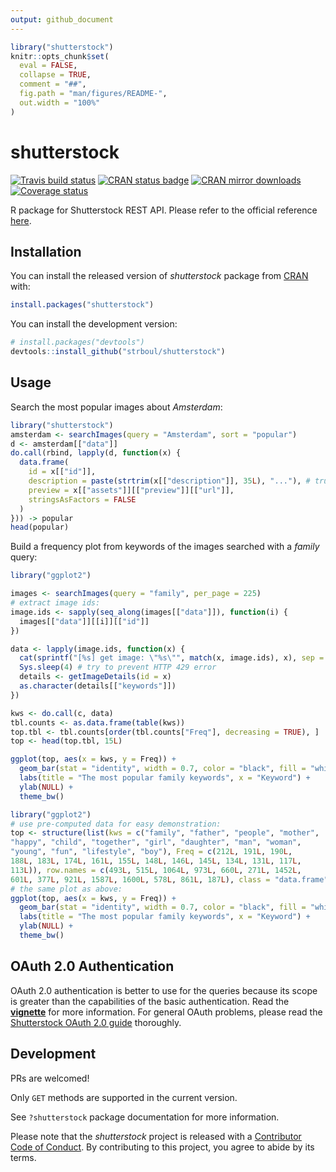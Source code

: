 ```yaml
---
output: github_document
---
```


<!-- README.md is generated from README.Rmd. Please edit that file -->

```r
library("shutterstock")
knitr::opts_chunk$set(
  eval = FALSE,
  collapse = TRUE,
  comment = "##",
  fig.path = "man/figures/README-",
  out.width = "100%"
)
```
# shutterstock

[![Travis build status](https://travis-ci.org/strboul/shutterstock-r.svg?branch=master)](https://travis-ci.org/strboul/shutterstock-r)
[![CRAN status badge](https://www.r-pkg.org/badges/version/shutterstock)](https://cran.r-project.org/package=shutterstock)
[![CRAN mirror downloads](https://cranlogs.r-pkg.org/badges/shutterstock)](https://www.r-pkg.org/pkg/shutterstock)
[![Coverage status](https://codecov.io/gh/strboul/shutterstock-r/branch/master/graph/badge.svg)](https://codecov.io/github/strboul/shutterstock-r?branch=master)

R package for Shutterstock REST API. Please refer to the official reference
[here](https://api-reference.shutterstock.com/).

## Installation

You can install the released version of *shutterstock* package from
[CRAN](https://cran.r-project.org/package=shutterstock) with:
``` r
install.packages("shutterstock")
```

You can install the development version:
```r
# install.packages("devtools")
devtools::install_github("strboul/shutterstock")
```

## Usage

Search the most popular images about *Amsterdam*:

```r
library("shutterstock")
amsterdam <- searchImages(query = "Amsterdam", sort = "popular")
d <- amsterdam[["data"]]
do.call(rbind, lapply(d, function(x) {
  data.frame(
    id = x[["id"]],
    description = paste(strtrim(x[["description"]], 35L), "..."), # truncate description field
    preview = x[["assets"]][["preview"]][["url"]],
    stringsAsFactors = FALSE
  )
})) -> popular
head(popular)
```

Build a frequency plot from keywords of the images searched with a *family* query:

```r
library("ggplot2")

images <- searchImages(query = "family", per_page = 225)
# extract image ids:
image.ids <- sapply(seq_along(images[["data"]]), function(i) {
  images[["data"]][[i]][["id"]]
})

data <- lapply(image.ids, function(x) {
  cat(sprintf("[%s] get image: \"%s\"", match(x, image.ids), x), sep = "\n")
  Sys.sleep(4) # try to prevent HTTP 429 error
  details <- getImageDetails(id = x)
  as.character(details[["keywords"]])
})

kws <- do.call(c, data)
tbl.counts <- as.data.frame(table(kws))
top.tbl <- tbl.counts[order(tbl.counts["Freq"], decreasing = TRUE), ]
top <- head(top.tbl, 15L)

ggplot(top, aes(x = kws, y = Freq)) +
  geom_bar(stat = "identity", width = 0.7, color = "black", fill = "white") +
  labs(title = "The most popular family keywords", x = "Keyword") +
  ylab(NULL) +
  theme_bw()
```
```r
library("ggplot2")
# use pre-computed data for easy demonstration:
top <- structure(list(kws = c("family", "father", "people", "mother",
"happy", "child", "together", "girl", "daughter", "man", "woman",
"young", "fun", "lifestyle", "boy"), Freq = c(212L, 191L, 190L,
188L, 183L, 174L, 161L, 155L, 148L, 146L, 145L, 134L, 131L, 117L,
113L)), row.names = c(493L, 515L, 1064L, 973L, 660L, 271L, 1452L,
601L, 377L, 921L, 1587L, 1600L, 578L, 861L, 187L), class = "data.frame")
# the same plot as above:
ggplot(top, aes(x = kws, y = Freq)) +
  geom_bar(stat = "identity", width = 0.7, color = "black", fill = "white") +
  labs(title = "The most popular family keywords", x = "Keyword") +
  ylab(NULL) +
  theme_bw()
```

## OAuth 2.0 Authentication

OAuth 2.0 authentication is better to use for the queries because its scope is
greater than the capabilities of the basic authentication. Read the [**vignette**](https://cran.r-project.org/web/packages/shutterstock/vignettes/oauth-authentication.html) for
more information. For general OAuth problems, please read the [Shutterstock OAuth 2.0 guide](https://api-reference.shutterstock.com/#authentication-oauth-authentication-h2) thoroughly.

## Development

PRs are welcomed!

Only `GET` methods are supported in the current version.

See `?shutterstock` package documentation for more information.

Please note that the *shutterstock* project is released with a [Contributor Code of Conduct](CODE_OF_CONDUCT.md).
By contributing to this project, you agree to abide by its terms.
